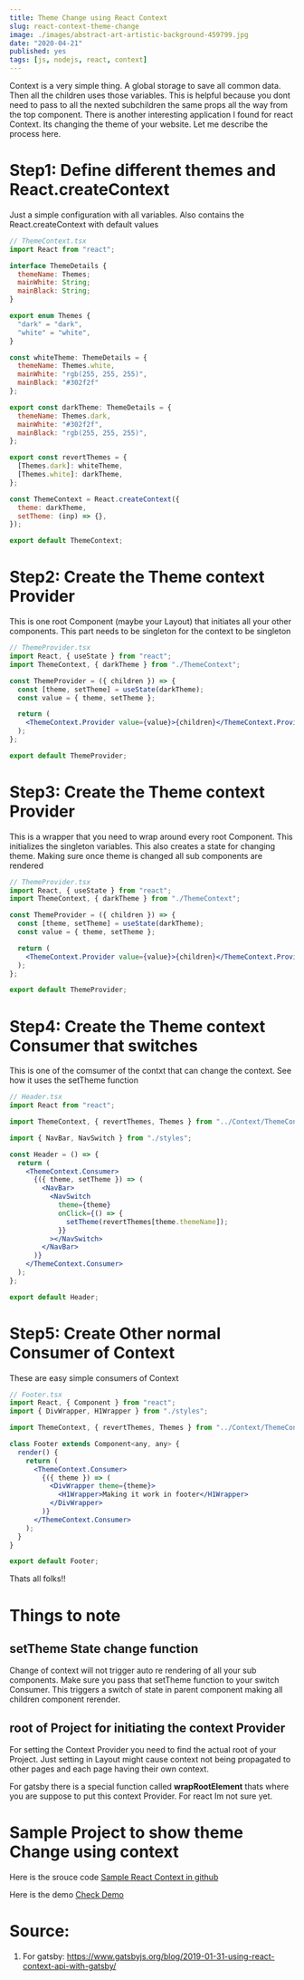 ```yaml
---
title: Theme Change using React Context
slug: react-context-theme-change
image: ./images/abstract-art-artistic-background-459799.jpg
date: "2020-04-21"
published: yes
tags: [js, nodejs, react, context]
---
```




Context is a very simple thing. A global storage to save all common data. Then all the children uses those variables. This is helpful because you dont need to pass to all the nexted subchildren the same props all the way from the top component. There is another interesting application I found for react Context. Its changing the theme of your website. Let me describe the process here.

# Step1: Define different themes and React.createContext

Just a simple configuration with all variables. Also contains the React.createContext with default values

<CodeDivWrapper>

```jsx
// ThemeContext.tsx
import React from "react";

interface ThemeDetails {
  themeName: Themes;
  mainWhite: String;
  mainBlack: String;
}

export enum Themes {
  "dark" = "dark",
  "white" = "white",
}

const whiteTheme: ThemeDetails = {
  themeName: Themes.white,
  mainWhite: "rgb(255, 255, 255)",
  mainBlack: "#302f2f"
};

export const darkTheme: ThemeDetails = {
  themeName: Themes.dark,
  mainWhite: "#302f2f",
  mainBlack: "rgb(255, 255, 255)",
};

export const revertThemes = {
  [Themes.dark]: whiteTheme,
  [Themes.white]: darkTheme,
};

const ThemeContext = React.createContext({
  theme: darkTheme,
  setTheme: (inp) => {},
});

export default ThemeContext;
```

</CodeDivWrapper>

# Step2: Create the Theme context Provider

This is one root Component (maybe your Layout) that initiates all your other components. This part needs to be singleton for the context to be singleton

<CodeDivWrapper>

```jsx
// ThemeProvider.tsx
import React, { useState } from "react";
import ThemeContext, { darkTheme } from "./ThemeContext";

const ThemeProvider = ({ children }) => {
  const [theme, setTheme] = useState(darkTheme);
  const value = { theme, setTheme };

  return (
    <ThemeContext.Provider value={value}>{children}</ThemeContext.Provider>
  );
};

export default ThemeProvider;
```

</CodeDivWrapper>

# Step3: Create the Theme context Provider

This is a wrapper that you need to wrap around every root Component. This initializes the singleton variables. This also creates a state for changing theme. Making sure once theme is changed all sub components are rendered

<CodeDivWrapper>

```jsx
// ThemeProvider.tsx
import React, { useState } from "react";
import ThemeContext, { darkTheme } from "./ThemeContext";

const ThemeProvider = ({ children }) => {
  const [theme, setTheme] = useState(darkTheme);
  const value = { theme, setTheme };

  return (
    <ThemeContext.Provider value={value}>{children}</ThemeContext.Provider>
  );
};

export default ThemeProvider;
```

</CodeDivWrapper>

# Step4: Create the Theme context Consumer that switches

This is one of the comsumer of the contxt that can change the context. See how it uses the setTheme function

<CodeDivWrapper>

```jsx
// Header.tsx
import React from "react";

import ThemeContext, { revertThemes, Themes } from "../Context/ThemeContext";

import { NavBar, NavSwitch } from "./styles";

const Header = () => {
  return (
    <ThemeContext.Consumer>
      {({ theme, setTheme }) => (
        <NavBar>
          <NavSwitch
            theme={theme}
            onClick={() => {
              setTheme(revertThemes[theme.themeName]);
            }}
          ></NavSwitch>
        </NavBar>
      )}
    </ThemeContext.Consumer>
  );
};

export default Header;
```

</CodeDivWrapper>

# Step5: Create Other normal Consumer of Context

These are easy simple consumers of Context

<CodeDivWrapper>

```jsx
// Footer.tsx
import React, { Component } from "react";
import { DivWrapper, H1Wrapper } from "./styles";

import ThemeContext, { revertThemes, Themes } from "../Context/ThemeContext";

class Footer extends Component<any, any> {
  render() {
    return (
      <ThemeContext.Consumer>
        {({ theme }) => (
          <DivWrapper theme={theme}>
            <H1Wrapper>Making it work in footer</H1Wrapper>
          </DivWrapper>
        )}
      </ThemeContext.Consumer>
    );
  }
}

export default Footer;
```

</CodeDivWrapper>

Thats all folks!!

# Things to note

## setTheme State change function

Change of context will not trigger auto re rendering of all your sub components. Make sure you pass that setTheme function to your switch Consumer. This triggers a switch of state in parent component making all children component rerender.

## root of Project for initiating the context Provider

For setting the Context Provider you need to find the actual root of your Project. Just setting in Layout might cause context not being propagated to other pages and each page having their own context.

For gatsby there is a special function called **wrapRootElement** thats where you are suppose to put this context Provider. For react Im not sure yet.

# Sample Project to show theme Change using context

Here is the srouce code <a href="https://github.com/ayonious/react-context-example"> Sample React Context in github </a>

Here is the demo <a href="https://ayonious.github.io/react-context-example">Check Demo</a>

# Source:

1. For gatsby: https://www.gatsbyjs.org/blog/2019-01-31-using-react-context-api-with-gatsby/
